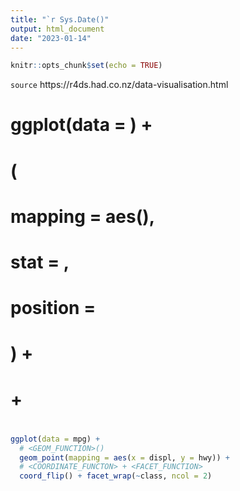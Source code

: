 ```yaml
---
title: "`r Sys.Date()"
output: html_document
date: "2023-01-14"
---
```


```r
knitr::opts_chunk$set(echo = TRUE)
```

`source` https://r4ds.had.co.nz/data-visualisation.html 

# ggplot(data = <DATA>) + 
#   <GEOM_FUNCTION>(
#     mapping = aes(<MAPPINGS>),
#     stat = <STAT>, 
#     position = <POSITION>
#   ) +
#   <COORDINATE_FUNCTION> +
#   <FACET_FUNCTION>

```r
ggplot(data = mpg) + 
  # <GEOM_FUNCTION>()
  geom_point(mapping = aes(x = displ, y = hwy)) +
  # <COORDINATE_FUNCTON> + <FACET_FUNCTION>
  coord_flip() + facet_wrap(~class, ncol = 2)
```
